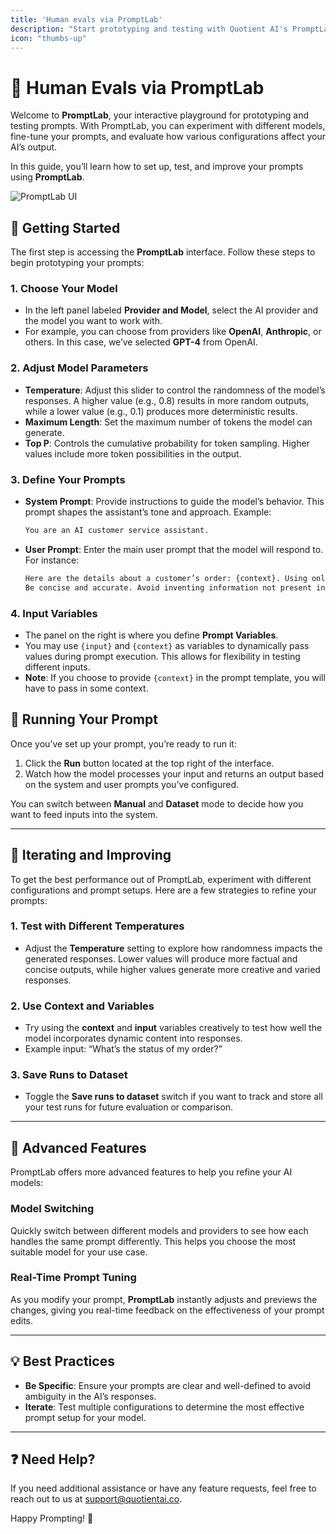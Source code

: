 ```yaml
---
title: 'Human evals via PromptLab'
description: "Start prototyping and testing with Quotient AI's PromptLab"
icon: "thumbs-up"
---
```


# 🎯 Human Evals via PromptLab

Welcome to **PromptLab**, your interactive playground for prototyping and testing prompts. With PromptLab, you can experiment with different models, fine-tune your prompts, and evaluate how various configurations affect your AI’s output.

In this guide, you’ll learn how to set up, test, and improve your prompts using **PromptLab**.

![PromptLab UI](../assets/prompt-lab/prompt-lab-landing-page.png)

## 📝 Getting Started

The first step is accessing the **PromptLab** interface. Follow these steps to begin prototyping your prompts:

### 1. **Choose Your Model**
   - In the left panel labeled **Provider and Model**, select the AI provider and the model you want to work with.
   - For example, you can choose from providers like **OpenAI**, **Anthropic**, or others. In this case, we’ve selected **GPT-4** from OpenAI.

### 2. **Adjust Model Parameters**
   - **Temperature**: Adjust this slider to control the randomness of the model’s responses. A higher value (e.g., 0.8) results in more random outputs, while a lower value (e.g., 0.1) produces more deterministic results.
   - **Maximum Length**: Set the maximum number of tokens the model can generate.
   - **Top P**: Controls the cumulative probability for token sampling. Higher values include more token possibilities in the output.

### 3. **Define Your Prompts**
   - **System Prompt**: Provide instructions to guide the model’s behavior. This prompt shapes the assistant’s tone and approach. Example:
     ```txt
     You are an AI customer service assistant.
     ```
   - **User Prompt**: Enter the main user prompt that the model will respond to. For instance:
     ```txt
     Here are the details about a customer’s order: {context}. Using only the information provided, respond to this inquiry about their order: {input}.
     Be concise and accurate. Avoid inventing information not present in the context.
     ```

### 4. **Input Variables**
   - The panel on the right is where you define **Prompt Variables**.
   - You may use `{input}` and `{context}` as variables to dynamically pass values during prompt execution. This allows for flexibility in testing different inputs.
   - **Note**: If you choose to provide `{context}` in the prompt template, you will have to pass in some context. 

## 🚀 Running Your Prompt

Once you’ve set up your prompt, you’re ready to run it:

1. Click the **Run** button located at the top right of the interface.
2. Watch how the model processes your input and returns an output based on the system and user prompts you’ve configured.

You can switch between **Manual** and **Dataset** mode to decide how you want to feed inputs into the system.

---

## 🔄 Iterating and Improving

To get the best performance out of PromptLab, experiment with different configurations and prompt setups. Here are a few strategies to refine your prompts:

### 1. **Test with Different Temperatures**
   - Adjust the **Temperature** setting to explore how randomness impacts the generated responses. Lower values will produce more factual and concise outputs, while higher values generate more creative and varied responses.

### 2. **Use Context and Variables**
   - Try using the **context** and **input** variables creatively to test how well the model incorporates dynamic content into responses.
   - Example input: “What’s the status of my order?”

### 3. **Save Runs to Dataset**
   - Toggle the **Save runs to dataset** switch if you want to track and store all your test runs for future evaluation or comparison.

---

## 🧠 Advanced Features

PromptLab offers more advanced features to help you refine your AI models:

### **Model Switching**
   Quickly switch between different models and providers to see how each handles the same prompt differently. This helps you choose the most suitable model for your use case.

### **Real-Time Prompt Tuning**
   As you modify your prompt, **PromptLab** instantly adjusts and previews the changes, giving you real-time feedback on the effectiveness of your prompt edits.

---

## 💡 Best Practices

- **Be Specific**: Ensure your prompts are clear and well-defined to avoid ambiguity in the AI’s responses.
- **Iterate**: Test multiple configurations to determine the most effective prompt setup for your model.

---

## ❓ Need Help?

If you need additional assistance or have any feature requests, feel free to reach out to us at [support@quotientai.co](mailto:contact@quotientai.co).

Happy Prompting! 🎉
